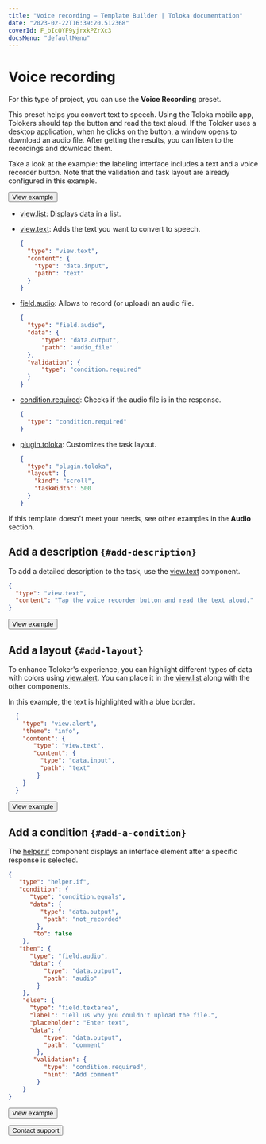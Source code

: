 ```yaml
---
title: "Voice recording — Template Builder | Toloka documentation"
date: "2023-02-22T16:39:20.512368"
coverId: F_bIcOYF9yjrxkPZrXc3
docsMenu: "defaultMenu"
---
```



# Voice recording

For this type of project, you can use the **Voice Recording** preset.

This preset helps you convert text to speech. Using the Toloka mobile app, Tolokers should tap the button and read the text aloud. If the Toloker uses a desktop application, when he clicks on the button, a window opens to download an audio file. After getting the results, you can listen to the recordings and download them.

Take a look at the example: the labeling interface includes a text and a voice recorder button. Note that the validation and task layout are already configured in this example.

<Button themeColor="light" view="default" size="l" type="link" url="https://ya.cc/t/XgN35IUF3xqvGy">View example</Button>

<Cut title="Components used in the example">

- [view.list](/docs/template-builder/reference/view.list): Displays data in a list.
- [view.text](/docs/template-builder/reference/view.text): Adds the text you want to convert to speech.

    <Cut title="Show code">

    ```json
    {
      "type": "view.text",
      "content": {
        "type": "data.input",
        "path": "text"
      }
    }
    ```

    </Cut>

- [field.audio](/docs/template-builder/reference/field.audio): Allows to record (or upload) an audio file.

    <Cut title="Show code">

    ```json
    {
      "type": "field.audio",
      "data": {
          "type": "data.output",
          "path": "audio_file"
      },
      "validation": {
          "type": "condition.required"
      }
    }
    ```
    </Cut>

- [condition.required](/docs/template-builder/reference/condition.required): Сhecks if the audio file is in the response.

    <Cut title="Show code">

    ```json
    {
      "type": "condition.required"
    }
    ```

    </Cut>

- [plugin.toloka](/docs/template-builder/reference/plugin.toloka): Customizes the task layout.

    <Cut title="Show code">

    ```json
    {
      "type": "plugin.toloka",
      "layout": {
        "kind": "scroll",
        "taskWidth": 500
      }
    }
    ```

    </Cut>

</Cut>

If this template doesn't meet your needs, see other examples in the **Audio** section.

## Add a description `{#add-description}`

To add a detailed description to the task, use the [view.text](/docs/template-builder/reference/view.text) component.

<Cut title="Show code">

```json
{
  "type": "view.text",
  "content": "Tap the voice recorder button and read the text aloud."
}
```

</Cut>

<Button themeColor="light" view="default" size="l" type="link" url="https://ya.cc/t/a5j6lIKx3zL3nz">View example</Button>

## Add a layout `{#add-layout}`

To enhance Toloker's experience, you can highlight different types of data with colors using [view.alert](/docs/template-builder/reference/view.alert). You can place it in the [view.list](/docs/template-builder/reference/view.list) along with the other components.

In this example, the text is highlighted with a blue border.

<Cut title="Show code">

```json
  {
    "type": "view.alert",
    "theme": "info",
    "content": {
       "type": "view.text",
       "content": {
         "type": "data.input",
         "path": "text"
        }
    }
  }
```

</Cut>

<Button themeColor="light" view="default" size="l" type="link" url="https://ya.cc/t/3bZ9nXUi3zLAZC">View example</Button>

## Add a condition `{#add-a-condition}`

The [helper.if](/docs/template-builder/reference/helper.if) component displays an interface element after a specific response is selected.

<Cut title="Show code">

```json
{
   "type": "helper.if",
   "condition": {
      "type": "condition.equals",
      "data": {
         "type": "data.output",
          "path": "not_recorded"
        },
       "to": false
    },
   "then": {
      "type": "field.audio",
      "data": {
          "type": "data.output",
          "path": "audio"
        }
    },
    "else": {
      "type": "field.textarea",
      "label": "Tell us why you couldn't upload the file.",
      "placeholder": "Enter text",
      "data": {
          "type": "data.output",
          "path": "comment"
        },
       "validation": {
          "type": "condition.required",
          "hint": "Add comment"
        }
    }
}
```

</Cut>

<Button themeColor="light" view="default" size="l" type="link" url="https://ya.cc/t/3VRy3mKj3zvPcB">View example</Button>

<p></p>

<Button themeColor="light" view="default" size="l" type="link" url="/docs/guide/troubleshooting/support?form-source=template-builder-templates-voice-recording">Contact support</Button>
